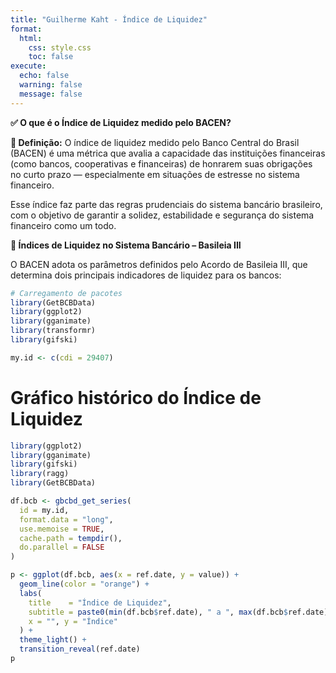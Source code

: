 ---
title: "Guilherme Kaht - Índice de Liquidez"
format:
  html:
    css: style.css
    toc: false
execute:
  echo: false
  warning: false
  message: false
---

<b>✅ O que é o Índice de Liquidez medido pelo BACEN? </b>

<b>📌 Definição:</b> O índice de liquidez medido pelo Banco Central do Brasil (BACEN) é uma métrica que avalia a capacidade das instituições financeiras (como bancos, cooperativas e financeiras) de honrarem suas obrigações no curto prazo — especialmente em situações de estresse no sistema financeiro.

Esse índice faz parte das regras prudenciais do sistema bancário brasileiro, com o objetivo de garantir a solidez, estabilidade e segurança do sistema financeiro como um todo.

<b>🏦 Índices de Liquidez no Sistema Bancário – Basileia III</b>

O BACEN adota os parâmetros definidos pelo Acordo de Basileia III, que determina dois principais indicadores de liquidez para os bancos:

```{r}
# Carregamento de pacotes
library(GetBCBData)
library(ggplot2)
library(gganimate)
library(transformr)
library(gifski)
```

```{r}
my.id <- c(cdi = 29407)
```

# Gráfico histórico do Índice de Liquidez

```{r}

library(ggplot2)
library(gganimate)
library(gifski)
library(ragg)
library(GetBCBData)

df.bcb <- gbcbd_get_series(
  id = my.id,
  format.data = "long",
  use.memoise = TRUE,
  cache.path = tempdir(),
  do.parallel = FALSE
)

p <- ggplot(df.bcb, aes(x = ref.date, y = value)) +
  geom_line(color = "orange") +
  labs(
    title    = "Índice de Liquidez",
    subtitle = paste0(min(df.bcb$ref.date), " a ", max(df.bcb$ref.date)),
    x = "", y = "Índice"
  ) +
  theme_light() +
  transition_reveal(ref.date)
p
```
